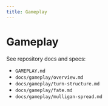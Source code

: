 ```yaml
---
title: Gameplay
---
```


# Gameplay

See repository docs and specs:

- `GAMEPLAY.md`
- `docs/gameplay/overview.md`
- `docs/gameplay/turn-structure.md`
- `docs/gameplay/fate.md`
- `docs/gameplay/mulligan-spread.md`
